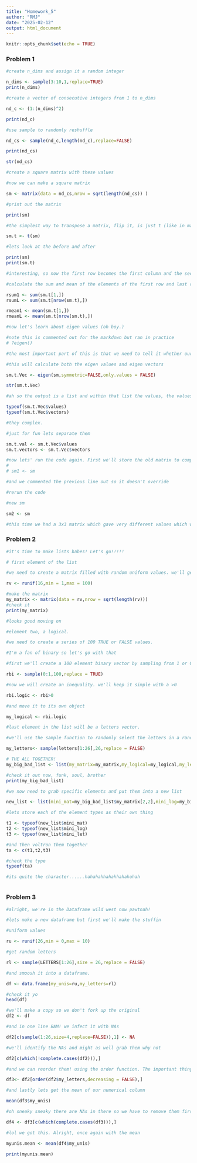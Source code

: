 ```yaml
---
title: "Homework_5"
author: "RMJ"
date: "2025-02-12"
output: html_document
---
```


```r
knitr::opts_chunk$set(echo = TRUE)
```

### Problem 1
```r

#create n_dims and assign it a random integer 

n_dims <- sample(3:10,1,replace=TRUE)
print(n_dims)

#create a vector of consecutive integers from 1 to n_dims

nd_c <- (1:(n_dims)^2)

print(nd_c)

#use sample to randomly reshuffle

nd_cs <- sample(nd_c,length(nd_c),replace=FALSE)

print(nd_cs)

str(nd_cs)

#create a square matrix with these values

#now we can make a square matrix

sm <- matrix(data = nd_cs,nrow = sqrt(length(nd_cs)) )

#print out the matrix

print(sm)

#the simplest way to transpose a matrix, flip it, is just t (like in matlab)

sm.t <- t(sm)

#lets look at the before and after

print(sm)
print(sm.t)

#interesting, so now the first row becomes the first column and the second row the second column, etc.

#calculate the sum and mean of the elements of the first row and last row

rsum1 <- sum(sm.t[1,])
rsumL <- sum(sm.t[nrow(sm.t),])

rmean1 <- mean(sm.t[1,])
rmeanL <- mean(sm.t[nrow(sm.t),])

#now let's learn about eigen values (oh boy.)

#note this is commented out for the markdown but ran in practice
# ?eigen()

#the most important part of this is that we need to tell it whether our matrix is symmetrical or not. It is not, so symmetric will be FALSE

#this will calculate both the eigen values and eigen vectors

sm.t.Vec <- eigen(sm,symmetric=FALSE,only.values = FALSE)

str(sm.t.Vec)

#ah so the output is a list and within that list the values, the values (output) are complex numbers and the vectors are a matrix of complex numbers let's verify

typeof(sm.t.Vec$values)
typeof(sm.t.Vec$vectors)

#they complex. 

#just for fun lets separate them

sm.t.val <- sm.t.Vec$values
sm.t.vectors <- sm.t.Vec$vectors

#now lets' run the code again. First we'll store the old matrix to compare
# 
# sm1 <- sm

#and we commented the previous line out so it doesn't override

#rerun the code

#new sm

sm2 <- sm

#this time we had a 3x3 matrix which gave very different values which were not complex, they were doubles


```
### Problem 2

```r

#it's time to make lists babes! Let's go!!!!!

# first element of the list

#we need to create a matrix filled with random uniform values. we'll generate some values first (we need 16)

rv <- runif(16,min = 1,max = 100)

#make the matrix
my_matrix <- matrix(data = rv,nrow = sqrt(length(rv)))
#check it
print(my_matrix)

#looks good moving on

#element two, a logical.

#we need to create a series of 100 TRUE or FALSE values.

#I'm a fan of binary so let's go with that

#first we'll create a 100 element binary vector by sampling from 1 or 0

rbi <- sample(0:1,100,replace = TRUE)

#now we will create an inequality. we'll keep it simple with a >0

rbi.logic <- rbi>0

#and move it to its own object

my_logical <- rbi.logic

#last element in the list will be a letters vector.

#we'll use the sample function to randomly select the letters in a random order and put that into an object

my_letters<- sample(letters[1:26],26,replace = FALSE)

# THE ALL TOGETHER!
my_big_bad_list <- list(my_matrix=my_matrix,my_logical=my_logical,my_letters=my_letters)

#check it out now, funk, soul, brother
print(my_big_bad_list)

#we now need to grab specific elements and put them into a new list

new_list <- list(mini_mat=my_big_bad_list$my_matrix[2,2],mini_log=my_big_bad_list$my_logical[2],mini_let=my_big_bad_list$my_letters[2])

#lets store each of the element types as their own thing

t1 <- typeof(new_list$mini_mat)
t2 <- typeof(new_list$mini_log)
t3 <- typeof(new_list$mini_let)

#and then voltron them together
ta <- c(t1,t2,t3)

#check the type
typeof(ta)

#its quite the character......hahahahhahahhahahahah



```
### Problem 3

```r

#alright, we're in the Dataframe wild west now pawtnah! 

#lets make a new dataframe but first we'll make the stuffin

#uniform values

ru <- runif(26,min = 0,max = 10)

#get random letters

rl <- sample(LETTERS[1:26],size = 26,replace = FALSE)

#and smoosh it into a dataframe. 

df <- data.frame(my_unis=ru,my_letters=rl)

#check it yo
head(df)

#we'll make a copy so we don't fork up the original
df2 <- df

#and in one line BAM! we infect it with NAs

df2[c(sample(1:26,size=4,replace=FALSE)),1] <- NA

#we'll identify the NAs and might as well grab them why not

df2[c(which(!complete.cases(df2))),]

#and we can reorder them! using the order function. The important thing is that order give you the index 

df3<- df2[order(df2$my_letters,decreasing = FALSE),]

#and lastly lets get the mean of our numerical column

mean(df3$my_unis)

#oh sneaky sneaky there are NAs in there so we have to remove them first we'll just take the complete cases and put them into a new dataframe

df4 <- df3[c(which(complete.cases(df3))),]

#lol we got this. Alright, once again with the mean

myunis.mean <- mean(df4$my_unis)

print(myunis.mean)


```
